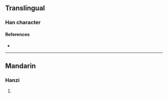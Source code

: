 {{character info/new}}
==Translingual==

===Han character===
{{Han char|rn=96|rad=玉|as=14|sn=18|four=14117|canj=MGTGT|ids=⿰𤣩蓋}}

====References====
* {{Han ref|kx=0744.260|dkj=21317|dj=1153.090|hdz=21143.020|uh=74C2|ud=29890|bh=F047|bd=61511}}

----

==Mandarin==

===Hanzi===
{{cmn-hanzi|pin=[[gài]] ([[gai4]])|wg=kai<sup>4</sup>}}

# {{defn|lang=cmn|sort=玉14}}